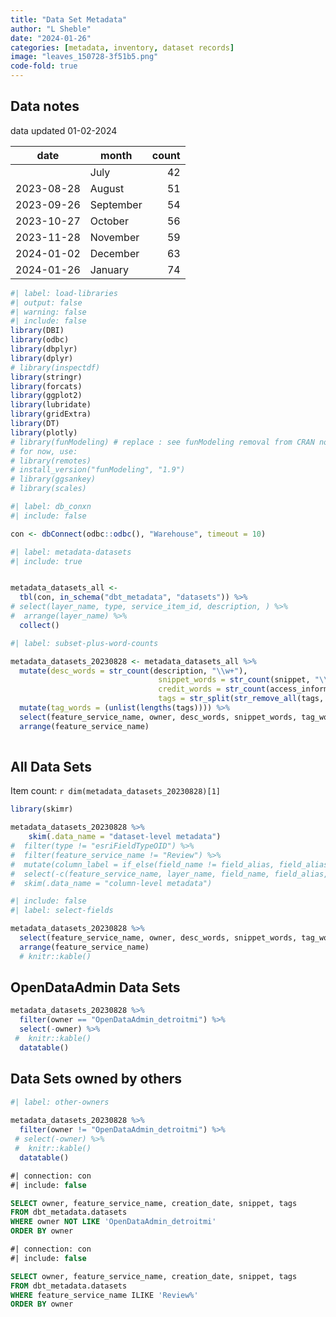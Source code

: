 ```yaml
---
title: "Data Set Metadata"
author: "L Sheble"
date: "2024-01-26"
categories: [metadata, inventory, dataset records]
image: "leaves_150728-3f51b5.png"
code-fold: true
---
```


## Data notes

data updated 01-02-2024

| date       | month     | count |
|------------|-----------|------:|
|            | July      |    42 |
| 2023-08-28 | August    |    51 |
| 2023-09-26 | September |    54 |
| 2023-10-27 | October   |    56 |
| 2023-11-28 | November  |    59 |
| 2024-01-02 | December  |    63 |
| 2024-01-26 | January   |    74 |

```r
#| label: load-libraries
#| output: false
#| warning: false
#| include: false
library(DBI)
library(odbc)
library(dbplyr)
library(dplyr)
# library(inspectdf)
library(stringr)
library(forcats)
library(ggplot2)
library(lubridate)
library(gridExtra)
library(DT)
library(plotly)
# library(funModeling) # replace : see funModeling removal from CRAN note: https://cran.r-project.org/web/packages/funModeling/index.html
# for now, use: 
# library(remotes)
# install_version("funModeling", "1.9")
# library(ggsankey)
# library(scales)
```

```r
#| label: db_conxn
#| include: false

con <- dbConnect(odbc::odbc(), "Warehouse", timeout = 10)
```

```r
#| label: metadata-datasets
#| include: true


metadata_datasets_all <- 
  tbl(con, in_schema("dbt_metadata", "datasets")) %>%
# select(layer_name, type, service_item_id, description, ) %>%
#  arrange(layer_name) %>%
  collect()

```

```r
#| label: subset-plus-word-counts

metadata_datasets_20230828 <- metadata_datasets_all %>% 
  mutate(desc_words = str_count(description, "\\w+"),
                                 snippet_words = str_count(snippet, "\\w+"),
                                 credit_words = str_count(access_information, "\\w+"),
                                 tags = str_split(str_remove_all(tags, '\\{|\\}'), ",")) %>%
  mutate(tag_words = (unlist(lengths(tags)))) %>%
  select(feature_service_name, owner, desc_words, snippet_words, tag_words, credit_words, creation_date) %>%
  arrange(feature_service_name) 
  
```

## All Data Sets

Item count: `r dim(metadata_datasets_20230828)[1]`

```r
library(skimr)

metadata_datasets_20230828 %>%
    skim(.data_name = "dataset-level metadata")
#  filter(type != "esriFieldTypeOID") %>%
#  filter(feature_service_name != "Review") %>%
#  mutate(column_label = if_else(field_name != field_alias, field_alias, NA)) %>%
#  select(-c(feature_service_name, layer_name, field_name, field_alias, type)) %>%
#  skim(.data_name = "column-level metadata")
```

```r
#| include: false
#| label: select-fields

metadata_datasets_20230828 %>%
  select(feature_service_name, owner, desc_words, snippet_words, tag_words, credit_words, creation_date) %>%
  arrange(feature_service_name) 
  # knitr::kable()
```

## OpenDataAdmin Data Sets

```r
metadata_datasets_20230828 %>%
  filter(owner == "OpenDataAdmin_detroitmi") %>%
  select(-owner) %>%
 #  knitr::kable()
  datatable()
```

## Data Sets owned by others

```r
#| label: other-owners
 
metadata_datasets_20230828 %>%
  filter(owner != "OpenDataAdmin_detroitmi") %>%
 # select(-owner) %>%
 #  knitr::kable()
  datatable()
```

```sql
#| connection: con
#| include: false

SELECT owner, feature_service_name, creation_date, snippet, tags
FROM dbt_metadata.datasets
WHERE owner NOT LIKE 'OpenDataAdmin_detroitmi'
ORDER BY owner

```

```sql
#| connection: con 
#| include: false

SELECT owner, feature_service_name, creation_date, snippet, tags
FROM dbt_metadata.datasets
WHERE feature_service_name ILIKE 'Review%'
ORDER BY owner

```
